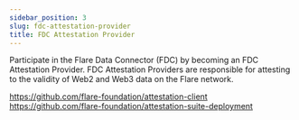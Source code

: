 ```yaml
---
sidebar_position: 3
slug: fdc-attestation-provider
title: FDC Attestation Provider
---
```


Participate in the Flare Data Connector (FDC) by becoming an FDC Attestation Provider. FDC Attestation Providers are responsible for attesting to the validity of Web2 and Web3 data on the Flare network.

https://github.com/flare-foundation/attestation-client
https://github.com/flare-foundation/attestation-suite-deployment
